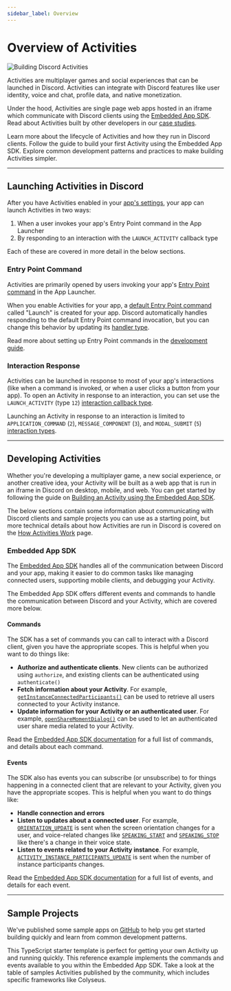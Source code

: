 ```yaml
---
sidebar_label: Overview
---
```


# Overview of Activities

![Building Discord Activities](activities/activities-hero.png)

Activities are multiplayer games and social experiences that can be launched in Discord. Activities can integrate with Discord features like user identity, voice and chat, profile data, and native monetization.

Under the hood, Activities are single page web apps hosted in an iframe which communicate with Discord clients using the [Embedded App SDK](#DOCS_DEVELOPER_TOOLS_EMBEDDED_APP_SDK). Read about Activities built by other developers in our [case studies](https://discord.com/build#case-studies).

<Container>
  <Card title="How Activities Work" link="#DOCS_ACTIVITIES_HOW_ACTIVITIES_WORK">
    Learn more about the lifecycle of Activities and how they run in Discord clients.
  </Card>
  <Card title="Build Your First Discord Activity" link="#DOCS_ACTIVITIES_BUILDING_AN_ACTIVITY">
    Follow the guide to build your first Activity using the Embedded App SDK.
  </Card>
  <Card title="Activity Development Patterns" link="#DOCS_ACTIVITIES_DEVELOPMENT_GUIDES">
    Explore common development patterns and practices to make building Activities simpler.
  </Card>
</Container>

---

## Launching Activities in Discord

After you have Activities enabled in your [app's settings](https://discord.com/developers/applications), your app can launch Activities in two ways:
1. When a user invokes your app's Entry Point command in the App Launcher
2. By responding to an interaction with the `LAUNCH_ACTIVITY` callback type

Each of these are covered in more detail in the below sections.

### Entry Point Command

Activities are primarily opened by users invoking your app's [Entry Point command](#DOCS_INTERACTIONS_APPLICATION_COMMANDS/entry-point-commands) in the App Launcher.

When you enable Activities for your app, a [default Entry Point command](#DOCS_INTERACTIONS_APPLICATION_COMMANDS/default-entry-point-command) called "Launch" is created for your app. Discord automatically handles responding to the default Entry Point command invocation, but you can change this behavior by updating its [handler type](#DOCS_INTERACTIONS_APPLICATION_COMMANDS/application-command-object-entry-point-command-handler-types).

Read more about setting up Entry Point commands in the [development guide](#DOCS_ACTIVITIES_DEVELOPMENT_GUIDES/setting-up-an-entry-point-command).

### Interaction Response

Activities can be launched in response to most of your app's interactions (like when a command is invoked, or when a user clicks a button from your app). To open an Activity in response to an interaction, you can set use the `LAUNCH_ACTIVITY` (type `12`) [interaction callback type](#DOCS_INTERACTIONS_RECEIVING_AND_RESPONDING/interaction-response-object-interaction-callback-type).

Launching an Activity in response to an interaction is limited to `APPLICATION_COMMAND` (`2`), `MESSAGE_COMPONENT` (`3`), and `MODAL_SUBMIT` (`5`) [interaction types](#DOCS_INTERACTIONS_RECEIVING_AND_RESPONDING/interaction-object-interaction-type).

---

## Developing Activities

Whether you're developing a multiplayer game, a new social experience, or another creative idea, your Activity will be built as a web app that is run in an iframe in Discord on desktop, mobile, and web. You can get started by following the guide on [Building an Activity using the Embedded App SDK](#DOCS_ACTIVITIES_BUILDING_AN_ACTIVITY).

The below sections contain some information about communicating with Discord clients and sample projects you can use as a starting point, but more technical details about how Activities are run in Discord is covered on the [How Activities Work](#DOCS_ACTIVITIES_HOW_ACTIVITIES_WORK) page.

### Embedded App SDK

The [Embedded App SDK](#DOCS_DEVELOPER_TOOLS_EMBEDDED_APP_SDK) handles all of the communication between Discord and your app, making it easier to do common tasks like managing connected users, supporting mobile clients, and debugging your Activity. 

The Embedded App SDK offers different events and commands to handle the communication between Discord and your Activity, which are covered more below.

#### Commands

The SDK has a set of commands you can call to interact with a Discord client, given you have the appropriate scopes. This is helpful when you want to do things like:

- **Authorize and authenticate clients**. New clients can be authorized using `authorize`, and existing clients can be authenticated using `authenticate()`
- **Fetch information about your Activity**. For example, [`getInstanceConnectedParticipants()`](#DOCS_DEVELOPER_TOOLS_EMBEDDED_APP_SDK/getinstanceconnectedparticipants) can be used to retrieve all users connected to your Activity instance. 
- **Update information for your Activity or an authenticated user**. For example, [`openShareMomentDialog()`](#DOCS_DEVELOPER_TOOLS_EMBEDDED_APP_SDK/opensharemomentdialog) can be used to let an authenticated user share media related to your Activity.

Read the [Embedded App SDK documentation](#DOCS_DEVELOPER_TOOLS_EMBEDDED_APP_SDK/sdk-commands) for a full list of commands, and details about each command.

#### Events

The SDK also has events you can subscribe (or unsubscribe) to for things happening in a connected client that are relevant to your Activity, given you have the appropriate scopes. This is helpful when you want to do things like:

- **Handle connection and errors**
- **Listen to updates about a connected user**. For example, [`ORIENTATION_UPDATE`](#DOCS_DEVELOPER_TOOLS_EMBEDDED_APP_SDK/orientationupdate) is sent when the screen orientation changes for a user, and voice-related changes like [`SPEAKING_START`](#DOCS_DEVELOPER_TOOLS_EMBEDDED_APP_SDK/speakingstart) and [`SPEAKING_STOP`](#DOCS_DEVELOPER_TOOLS_EMBEDDED_APP_SDK/speakingstop) like there's a change in their voice state.
- **Listen to events related to your Activity instance**. For example, [`ACTIVITY_INSTANCE_PARTICIPANTS_UPDATE`](#DOCS_DEVELOPER_TOOLS_EMBEDDED_APP_SDK/activityinstanceparticipantsupdate) is sent when the number of instance participants changes.

Read the [Embedded App SDK documentation](#DOCS_DEVELOPER_TOOLS_EMBEDDED_APP_SDK/sdk-events) for a full list of events, and details for each event.


---

## Sample Projects

We've published some sample apps on [GitHub](https://github.com/discord/embedded-app-sdk-examples) to help you get started building quickly and learn from common development patterns.

<Container>
  <Card title="Discord Activity Starter" link="https://github.com/discord/embedded-app-sdk-examples/tree/main/discord-activity-starter">
    This TypeScript starter template is perfect for getting your own Activity up and running quickly.
  </Card>
  <Card title="Embedded App SDK Playground" link="https://github.com/discord/embedded-app-sdk-examples/tree/main/sdk-playground">
    This reference example implements the commands and events available to you within the Embedded App SDK.
  </Card>
  <Card title="Community Samples" link="https://github.com/discord/embedded-app-sdk-examples?tab=readme-ov-file#community-curated-examples">
    Take a look at the table of samples Activities published by the community, which includes specific frameworks like Colyseus.
  </Card>
</Container>
